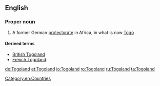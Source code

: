 ==English==
{{wikipedia}}
===Proper noun===
{{en-proper noun}}

# {{context|historical|lang=en}} A former German [[protectorate]] in Africa, in what is now [[Togo]]

====Derived terms====
*[[British Togoland]]
*[[French Togoland]]

[[Category:en:Countries]]

[[de:Togoland]]
[[et:Togoland]]
[[io:Togoland]]
[[ro:Togoland]]
[[ru:Togoland]]
[[ta:Togoland]]